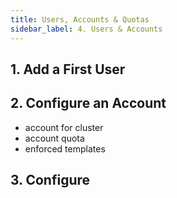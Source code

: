 ```yaml
---
title: Users, Accounts & Quotas
sidebar_label: 4. Users & Accounts
---
```


## 1. Add a First User

## 2. Configure an Account
- account for cluster
- account quota
- enforced templates

## 3. Configure 